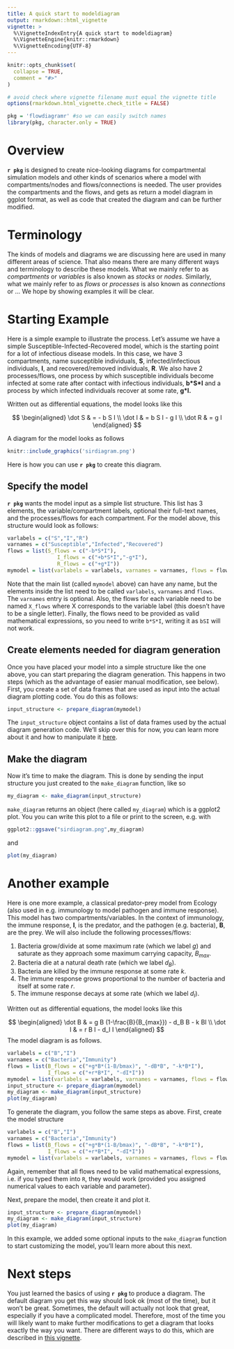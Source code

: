 ```yaml
---
title: A quick start to modeldiagram 
output: rmarkdown::html_vignette
vignette: >
  %\VignetteIndexEntry{A quick start to modeldiagram}
  %\VignetteEngine{knitr::rmarkdown}
  %\VignetteEncoding{UTF-8}
---
```


```r
knitr::opts_chunk$set(
  collapse = TRUE,
  comment = "#>"
)

# avoid check where vignette filename must equal the vignette title
options(rmarkdown.html_vignette.check_title = FALSE)
```

```r
pkg = 'flowdiagramr' #so we can easily switch names
library(pkg, character.only = TRUE)
```

# Overview

**`r pkg`** is designed to create nice-looking diagrams for compartmental simulation models and other kinds of scenarios where a model with compartments/nodes and flows/connections is needed. The user provides the compartments and the flows, and gets as return a model diagram in ggplot format, as well as code that created the diagram and can be further modified.


# Terminology

The kinds of models and diagrams we are discussing here are used in many different areas of science. That also means there are many different ways and terminology to describe these models. What we mainly refer to as _compartments_ or _variables_ is also known as _stocks_ or _nodes_. Similarly, what we mainly refer to as _flows_ or _processes_ is also known as _connections_ or ... We hope by showing examples it will be clear.


# Starting Example

Here is a simple example to illustrate the process. Let's assume we have a simple Susceptible-Infected-Recovered model, which is the starting point for a lot of infectious disease models. In this case, we have 3 compartments, name susceptible individuals, **S**, infected/infectious individuals, **I**, and recovered/removed individuals, **R**. We also have 2 processes/flows, one process by which susceptible individuals become infected at some rate after contact with infectious individuals, __b\*S\*I__ and a process by which infected individuals recover at some rate, __g\*I.__

Written out as differential equations, the model looks like this

$$
\begin{aligned}
\dot S & = - b S I \\ 
\dot I & = b S I - g I \\
\dot R & = g I 
\end{aligned}
$$

A diagram for the model looks as follows

```r
knitr::include_graphics('sirdiagram.png')
```

Here is how you can use **`r pkg`** to create this diagram.

## Specify the model

**`r pkg`** wants the model input as a simple list structure. This list has 3 elements, the variable/compartment labels, optional their full-text names, and the processes/flows for each compartment. For the model above, this structure would look as follows:

```r
varlabels = c("S","I","R")
varnames = c("Susceptible","Infected","Recovered")
flows = list(S_flows = c("-b*S*I"), 
                I_flows = c("+b*S*I","-g*I"), 
                R_flows = c("+g*I"))
mymodel = list(varlabels = varlabels, varnames = varnames, flows = flows)
```

Note that the main list (called `mymodel` above) can have any name, but the elements inside the list need to be called `varlabels`, `varnames` and `flows`. The `varnames` entry is optional. Also, the flows for each variable need to be named `X_flows` where X corresponds to the variable label (this doesn't have to be a single letter). Finally, the flows need to be provided as valid mathematical expressions, so you need to write `b*S*I`, writing it as `bSI` will not work.

## Create elements needed for diagram generation

Once you have placed your model into a simple structure like the one above, you can start preparing the diagram generation. 
This happens in two steps (which as the advantage of easier manual modification, see below). First, you create a set of data frames that are used as input into the actual diagram plotting code. You do this as follows:

```r
input_structure <- prepare_diagram(mymodel)
```

The `input_structure` object contains a list of data frames used by the actual diagram generation code. We'll skip over this for now, you can learn more about it and how to manipulate it [here]().

## Make the diagram 

Now it's time to make the diagram. This is done by sending the input structure you just created to the `make_diagram` function, like so

```r
my_diagram <- make_diagram(input_structure)
```

`make_diagram` returns an object (here called `my_diagram`) which is a ggplot2 plot. You you can write this plot to a file or print to the screen, e.g. with

```r
ggplot2::ggsave("sirdiagram.png",my_diagram)
```

and

```r
plot(my_diagram)
```


# Another example

Here is one more example, a classical predator-prey model from Ecology (also used in e.g. immunology to model pathogen and immune response). This model has two compartments/variables. In the context of immunology, the immune response, **I**, is the predator, and the pathogen (e.g. bacteria), **B**, are the prey. We will also include the following processes/flows: 

1. Bacteria grow/divide at some maximum rate (which we label _g_) and saturate as they approach some maximum carrying capacity, _B~max~_. 
2. Bacteria die at a natural death rate (which we label _d~B~_).
3. Bacteria are killed by the immune response at some rate _k_.
4. The immune response grows proportional to the number of bacteria and itself at some rate _r_.
5. The immune response decays at some rate (which we label _d~I~_).

Written out as differential equations, the model looks like this

$$
\begin{aligned}
\dot B & = g B (1-\frac{B}{B_{max}}) - d_B B - k BI \\
\dot I & = r B I - d_I I
\end{aligned}
$$
The model diagram is as follows.

```r
varlabels = c("B","I")
varnames = c("Bacteria","Immunity")
flows = list(B_flows = c("+g*B*(1-B/bmax)", "-dB*B", "-k*B*I"),
             I_flows = c("+r*B*I", "-dI*I"))
mymodel = list(varlabels = varlabels, varnames = varnames, flows = flows)
input_structure <- prepare_diagram(mymodel)
my_diagram <- make_diagram(input_structure)
plot(my_diagram)
```


To generate the diagram, you follow the same steps as above. 
First, create the model structure

```r
varlabels = c("B","I")
varnames = c("Bacteria","Immunity")
flows = list(B_flows = c("+g*B*(1-B/bmax)", "-dB*B", "-k*B*I"),
             I_flows = c("+r*B*I", "-dI*I"))
mymodel = list(varlabels = varlabels, varnames = varnames, flows = flows)
```

Again, remember that all flows need to be valid mathematical expressions, i.e. if you typed them into `R`, they would work (provided you assigned numerical values to each variable and parameter).

Next, prepare the model, then create it and plot it.

```r
input_structure <- prepare_diagram(mymodel)
my_diagram <- make_diagram(input_structure)
plot(my_diagram)
```

In this example, we added some optional inputs to the `make_diagram` function to start customizing the model, you'll learn more about this next.


# Next steps

You just learned the basics of using **`r pkg`** to produce a diagram. The default diagram you get this way should look ok (most of the time), but it won't be great. Sometimes, the default will actually not look that great, especially if you have a complicated model. Therefore, most of the time you will likely want to make further modifications to get a diagram that looks exactly the way you want. There are different ways to do this, which are described in [this vignette](). 


